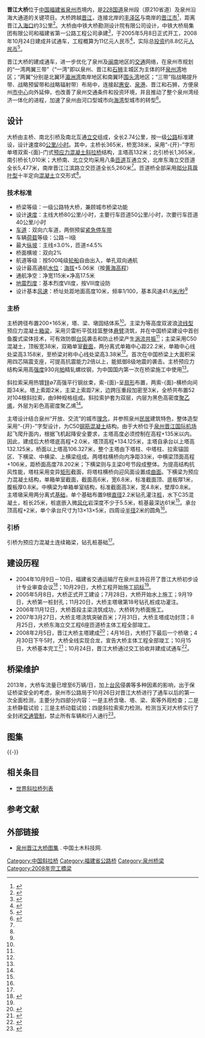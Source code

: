 {{NoteTA|G1=地名|1=zh-hans:斜拉桥;zh-hk:斜拉橋;zh-tw:斜張橋;}}
{{Infobox bridge
|image            = Jinjiang Bridge.jpg
|image_size    = 270
|caption          = 
|bridge_name = 晋江大桥
|native_name  = 
|native_name_lang= 
|official_name = 
|other_name   = 
|locale             = {{CHN}}[[福建省|福建省]][[泉州市|泉州市]]－[[晋江市|晋江市]]
|carries            = {{中国国道名|228}}
|crosses           = [[晋江|晋江]]
|owner            = 
|maint             = 
|designer        = 
|engineering   = 中铁大桥勘测设计院
|architect        = 
|material         = [[预应力混凝土|预应力混凝土]]
|design            = 单塔[[斜拉桥|斜拉桥]]
|mainspan       = {{convert|200|m|0}}
|spans             = 
|length            = {{convert|2740|m|0}}
|width             = {{convert|38|m|0}}
|height            = {{convert|132.125|m|0}}
|below             = {{convert|17.5|m|0}}
|coordinates    = {{Coord|24.868205|118.638269|type:landmark_region:CN|display=inline,title}}
|builder           = 中铁大桥局集团<br>福建省第一公路工程公司
|fabricator       = 
|begin             = 2005年5月8日
|complete       = 
|open              = 2008年10月24日
|cost                = 8.8亿元[[人民币|人民币]]
|traffic             = 
|toll                 = 
|preceded       = [[泉厦高速沉州大桥|泉厦高速沉州大桥]]
|followed        = [[泉州湾大桥|泉州湾大桥]]
|extra              = {{Location map | China Fujian | label= | label_size= | alt= | position= | background= | lat=24.868205 | long=118.638269 | mark=AB-Brücke.svg | marksize=10 | float=center | width= | caption=晋江大桥在福建省的位置}}
}}

'''晋江大桥'''位于[[中国|中国]][[福建省|福建省]][[泉州市|泉州市]]境内，是[[228国道|228国道]]泉州段（原210省道）及泉州沿海大通道的关键项目。大桥跨越[[晋江|晋江]]，连接北岸的[[丰泽区|丰泽区]]与南岸的[[晋江市|晋江市]]<ref name="qzw">{{cite web|url=http://www.qzwb.com/gb/content/2008-05/01/content_2795995.htm|title=世界首座"开"字形斜拉桥 泉州晋江大桥全线合龙|author=王朝晖|date=2008-05-01|publisher=泉州网|access-date=2016-11-29|archive-url=https://web.archive.org/web/20190818235227/http://www.qzwb.com/gb/content/2008-05/01/content_2795995.htm|archive-date=2019-08-18|dead-url=yes}}</ref>，距离晋江[[入海口|入海口]]约3公里<ref name="ztsj">{{cite journal|author=郑宗仕、张强|date=2006|title=泉州晋江大桥主桥总体设计|journal=桥梁建设|issue=4|pages=24-26|issn=1003-4722}}</ref>。大桥由中铁大桥勘测设计院有限公司设计，中铁大桥局集团有限公司和福建省第一公路工程公司承建<ref name="qzgl">{{cite web|url=http://www.weixinnu.com/tag_article/3568079775|title=【泉州桥文化】之八十三：晋江大桥|date=2015-11-25|publisher=泉州公路|access-date=2016-11-29|archive-url=https://web.archive.org/web/20161129211327/http://www.weixinnu.com/tag_article/3568079775|archive-date=2016-11-29|dead-url=yes}}</ref>，于2005年5月8日正式开工，2008年10月24日建成并试通车，工程概算为11亿元人民币<ref name="chnrail">{{cite web|url=http://www.chnrailway.com/news/20081031/1031256151.html|title=世界第一座“开”字型斜拉桥建成试通车|date=2008-10-31|publisher=中华铁道网|access-date=2016-11-29|archive-date=2019-08-22|archive-url=https://web.archive.org/web/20190822065221/http://www.chnrailway.com/news/20081031/1031256151.html|dead-url=no}}</ref>，实际总[[投资|投资]]约8.8亿元[[人民币|人民币]]<ref name="sohu">{{cite web|url=http://news.sohu.com/20041030/n222763818.shtml|title=晋江大桥工程施工昨天开始招标分AB两段|author=王昆火|date=2004-10-30|work=东南早报|publisher=搜狐新闻|access-date=2016-11-29|archive-date=2016-11-30|archive-url=https://web.archive.org/web/20161130035612/http://news.sohu.com/20041030/n222763818.shtml|dead-url=no}}</ref>。

晋江大桥的建成通车，进一步优化了泉州及[[闽南|闽南]]地区的[[交通|交通]]网络，在泉州市规划的“一湾两翼三带”（“一湾”即以泉州、晋江和[[石狮市|石狮]]主城区为主体的环[[泉州湾|泉州湾]]地区；“两翼”分别是北翼环[[湄洲湾|湄洲湾]]南岸地区和南翼环[[围头湾|围头湾]]地区；“三带”指战略提升带、战略预留带和战略辐射带）布局中，连接起[[惠安|惠安]]、[[泉港|泉港]]、晋江和石狮，方便泉州[[市中心|市中心]]向外延伸，也改善了泉州交通条件和投资环境，并且推动了整个泉州湾经济一体化的进程，加速了泉州由河口型城市向[[海湾|海湾]]型城市的转型<ref>{{cite web|url=http://www.chinahighway.com/news/2010/412942.php|title=海上丝绸之路＂开＂启新地标|author=楚蓉|date=2010-06-03|publisher=中国公路网|access-date=2016-11-29|archive-date=2019-08-20|archive-url=https://web.archive.org/web/20190820135227/http://www.chinahighway.com/news/2010/412942.php|dead-url=no}}</ref>。

== 设计 ==
大桥由主桥、南北引桥及南北互通[[立交|立交]]组成，全长2.74公里，按一级[[公路|公路]]标准建设，设计速度80[[公里/小时|公里/小时]]。其中，主桥长365米，桥宽38米，采用“-{开}-”字形单塔双索-{面}-门式[[预应力混凝土|预应力混凝土]][[斜拉桥|斜拉桥]]结构，主塔高132米；北引桥长1,365米，南引桥长1,010米；大桥南、北立交均采用八条[[匝道|匝道]]互通立交，北岸东海立交匝道全长5,477米，南岸晋江江滨路立交匝道全长5,260米<ref name="qzw" />。匝道桥全部采用[[交流道#部分苜蓿叶型|部分苜蓿叶型]]十半定向[[混凝土|混凝土]]立交形式<ref name="chnrail" />。

=== 技术标准 ===
* 桥梁等级：一级公路特大桥，兼顾城市桥梁功能
* 设计[[速度|速度]]：主线大桥80公里/小时，主要行车匝道50公里/小时，次要行车匝道40公里/小时
* [[车道|车道]]：双向六车道，两侧预留[[路肩|紧急停车带]]
* 车辆[[荷载|荷载]]等级：公路－Ⅰ级
* 最大[[坡度|纵坡]]：主线≤3.0%，匝道≤4.5%
* 桥面横坡：双向2%
* 航道等级：按500吨级[[轮船|轮船]]自由出入，单孔双向通航
* 设计最高通航[[水位|水位]]：[[海拔|海拔]]+5.06米（按[[黄海|黄海]][[高程|高程]]）
* 通航净空：净宽115米×净高17.5米
* [[地震|地震]][[烈度|烈度]]：基本烈度Ⅶ度，按Ⅷ度设防
* 设计基本[[风速|风速]]：桥址处距地面高度10米，频率1/100，基本风速41.6[[米/秒|米/秒]]<ref name="ztsj" />

=== 主桥 ===
主桥跨径布置200+165米，塔、梁、墩固结体系<ref name="ztsj" />。主梁为等高度双波浪[[流线型|流线型]]预应力混凝土[[箱梁|箱梁]]，采用贝雷桁平弦挂篮整体[[悬臂|悬臂]]浇筑，并在中国桥梁建设中首创鱼腹式梁体技术，可有效防御[[台风|台风]]袭击和防止桥梁产生[[涡流|涡流]][[共振|共振]]<ref name="qzgl" />；主梁采用C50混凝土，顶板宽38米，双箱单室[[截面|截面]]，两分离式单箱中心距22.2米，单箱中心线处梁高3.158米，至桥梁对称中心线处梁高3.38米<ref name="ztsj" />。首次在中国桥梁上大面积采用四芯隔震支座，可提高抗震能力2倍以上，能抵御8级地震的袭击。主桥预应力结构采用高[[强度|强度]]930兆[[帕斯卡|帕]]精轧螺纹钢，为中国国内第一次在桥梁施工中使用<ref name="qzw" />。

斜拉索采用热镀[[锌|锌]]∅7高强平行钢丝束，索-{面}-呈[[扇形|扇形]]布置，两索-{面}-横桥向间距34米。塔上索距2米，主梁上索距7米，边跨压重段加密至3米，全桥共布置52对104根斜拉索，由9种规格组成。斜拉索护套为双层，内层为黑色高密度[[聚乙烯|聚乙烯]]，外层为彩色高密度聚乙烯<ref name="ztsj" />。

主塔设计结合泉州“开放、交流”的城市[[理念|理念]]，并参照泉州[[民居|民居]]建筑特色，整体造型采用“-{开}-”字型设计，为C50[[钢筋混凝土|钢筋混凝土]]结构。由于大桥位于[[泉州晋江国际机场|泉州晋江国际机场]]起飞爬升面内，根据飞机起降安全要求，主塔高度必须控制在高程+135米以内。因此，建成后大桥塔底高程+2.0米，塔顶高程+134.125米，主塔自承台以上塔高132.125米，桥面以上塔高106.327米，整个主塔由下塔柱、中塔柱、拉索锚固区、下横梁、中横梁、上横梁组成。两塔柱横桥向内净距33米，中横梁顶面高程+106米，距桥面高度78.202米；下横梁则与主梁0号节段成整体。为提高结构抗风性能，塔柱采用变异[[矩形|矩形]]截面，将塔柱横桥向迎风面设置成[[曲面|曲面]]。下横梁为预应力混凝土结构，单箱单室截面，截面高6米，宽6.8米，标准截面顶、底板厚1米，腹板厚0.8米。中横梁为单箱单室结构，标准截面高3米，宽4.8米，壁厚0.8米。主塔墩采用两分离式[[基础|基础]]，单个基础布置9根[[直径|直径]]2.2米钻孔灌注[[桩|桩]]，水下C35混凝土，桩长25米，桩底嵌入微[[风化|风化]]岩深度不少于5.5米，桩基最深达61米<ref name="qzgl" />。承台顶高程+2米，单个承台尺寸为13×13×5米，四周设[[半径|半径]]2米的圆角<ref name="ztsj" />。

=== 引桥 ===
引桥为预应力混凝土连续箱梁，钻孔桩基础<ref name="sohu" />。

== 建设历程 ==
* 2004年10月9日－10日，福建省交通运输厅在泉州主持召开了晋江大桥初步设计专业审查会议<ref>{{cite web|url=http://www.chinahighway.com/news/2004/84831.php|title=晋江大桥有望年底动工|author=陈文钊、杨秋香|date=2004-10-11|work=泉州晚报|publisher=中国公路网|access-date=2016-11-29|archive-date=2019-08-22|archive-url=https://web.archive.org/web/20190822215149/http://www.chinahighway.com/news/2004/84831.php|dead-url=no}}</ref>；10月29日，大桥工程开始施工[[招标|招标]]<ref name="sohu" />。
* 2005年5月8日，大桥正式开工建设；7月28日，大桥开始水上施工；9月19日，大桥第一桩封孔；11月20日，大桥主塔墩第18号钻孔桩成功灌注。
* 2006年11月12日，大桥首段主梁浇筑成功，大桥转为桥面施工。
* 2007年3月27日，大桥主塔浇筑突破百米；7月31日，大桥主塔成功封顶；8月25日，大桥东海立交工程6座匝道桥主体工程全部竣工。
* 2008年2月5日，晋江大桥主塔建成<ref>{{cite web|url=http://epaper.taihainet.com/html/20080214/hxdb69076.html|title=晋江大桥主塔5日全部建成|date=2008-02-14|publisher=海峡导报|access-date=2016-11-29|archive-date=2019-08-23|archive-url=https://web.archive.org/web/20190823093618/http://epaper.taihainet.com/html/20080214/hxdb69076.html|dead-url=no}}</ref>；4月16日，大桥打下最后一个桥墩；4月30日下午5时，大桥全线实现合龙，宣告大桥主体工程全部竣工；10月15日，大桥基本完工<ref>{{cite web|url=http://www.fjsen.com/fujian/2008-10/16/content_585524.htm|title=世界首座“开”字斜拉桥泉州晋江大桥通车在即|date=2008-10-16|publisher=东南新闻网}}{{dead link|date=2018年3月 |bot=InternetArchiveBot |fix-attempted=yes }}</ref>；10月24日，晋江大桥通过交工验收并建成试通车<ref>{{cite web|url=http://www.chinanews.com/gn/news/2008/10-24/1425011.shtml|title=世界首座“开”字型斜拉桥泉州晋江大桥建成|author=黄瑶瑛|date=2008-10-24|publisher=中国新闻网|access-date=2016-11-29|archive-date=2019-08-23|archive-url=https://web.archive.org/web/20190823092326/http://www.chinanews.com/gn/news/2008/10-24/1425011.shtml|dead-url=no}}</ref>。

== 桥梁维护 ==
2013年，大桥车流量已增至6万辆/日，加上[[台风|台风]]侵袭等多种因素的影响，出于保证桥梁安全的考虑，泉州市公路局于10月26日对晋江大桥进行了通车以后的第一次全面检测，主要分为四部分内容：一是主桥含墩、塔、梁、索等外观检查；二是主桥静载试验；三是主桥动载试验；四是斜拉索索力检测。检测当天对大桥实行了全封闭[[交通管制|交通管制]]，禁止所有车辆和行人通行<ref>{{cite web|url=http://news.fznews.com.cn/dsxw/2013-10-27/20131027e8Vj8Xdq5593249.shtml|title=晋江大桥通车５年首次体检 实行全封闭交通管制|author=尤燕姿、陈邵珣|date=2013-10-27|work=闽南网|publisher=福州新闻网|access-date=2016-11-29|archive-date=2019-08-16|archive-url=https://web.archive.org/web/20190816095603/http://news.fznews.com.cn/dsxw/2013-10-27/20131027e8Vj8Xdq5593249.shtml|dead-url=no}}</ref>。

== 图集 ==
{{multiple image
|align  = left
|width = 240
|image1 = Jinjiang Bridge 03 2019-09.jpg 
|caption1 =  晋江大桥夜景，平视角度
|image2 = Jinjiang Bridge 02 2019-09.jpg 
|caption2 =  晋江大桥与[[泉州之眼|泉州之眼]]摩天轮的组合，平视角度
|image3 = Jinjiang Bridge 02 2019-10.jpg 
|caption3 = 晋江大桥夜景，鸟瞰角度
}}
{{-}}
== 相关条目 ==
* [[世界斜拉桥列表|世界斜拉桥列表]]

== 参考文献 ==
{{Reflist|2}}

== 外部链接 ==
{{Commons Category|Jinjiang Bridge}}
* [http://www.tumukeji.com/photoShow/89.html 泉州晋江大桥图集] {{Wayback|url=http://www.tumukeji.com/photoShow/89.html |date=20190820042537 }}. 中国土木科技网.

{{Crossings navbox
|structure=
|place= [[晋江|晋江]]
|bridge= 晋江大桥
|bridge signs= {{中国国道名|228}}
|upstream= [[泉厦高速沉州大桥|泉厦高速沉州大桥]]
|upstream signs= {{China Expwy Name|G15}}
|downstream= [[泉州湾大桥|泉州湾大桥]]
|downstream signs= {{China Expwy Name|G1502QZ}}
}}

{{DEFAULTSORT:Jinjiang Bridge}}
[[Category:中国斜拉桥|Category:中国斜拉桥]]
[[Category:福建省公路桥|Category:福建省公路桥]]
[[Category:泉州桥梁|Category:泉州桥梁]]
[[Category:2008年完工橋梁|Category:2008年完工橋梁]]